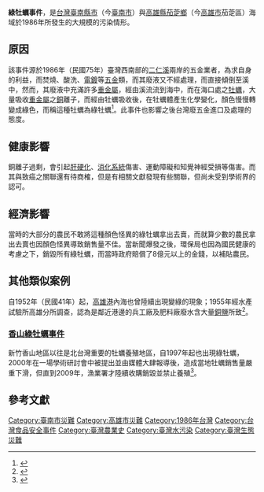{{expand|time=2015-08-26|content=香山綠牡蠣事件}}


'''綠牡蠣事件'''，是[[台灣|台灣]][[臺南縣|臺南縣]][[臺南市_(省轄市)|市]]（今[[臺南市|臺南市]]）與[[高雄縣|高雄縣]][[茄萣區|茄萣鄉]]（今[[高雄市|高雄市]]茄萣區）海域於1986年所發生的大規模的污染情形。

==原因==
該事件源於1986年（民國75年）臺灣西南部的[[二仁溪|二仁溪]]兩岸的五金業者，為求自身的利益，而焚燒、酸洗、[[電鍍|電鍍]]等[[五金|五金]]類，而其廢液又不經處理，而直接傾倒至溪中，然而，其廢液中充滿許多[[重金屬|重金屬]]，經由溪流流到海中，而在海口處之[[牡蠣|牡蠣]]，大量吸收[[重金屬|重金屬]]之[[銅|銅]]離子，而經由牡蠣吸收後，在牡蠣體產生化學變化，顏色慢慢轉變成綠色，而稱這種牡蠣為綠牡蠣<ref>{{Cite web|url=http://lib.cysh.cy.edu.tw/science/content/1989/00090237/0009.htm|author=韓柏檉|language=zh-tw|4=|title=冰山一角──綠牡蠣事件|publisher=科學月刊全文資料庫}}</ref>。此事件也影響之後台灣廢五金進口及處理的態度。

== 健康影響 ==
銅離子過剩，會引起[[肝硬化|肝硬化]]、[[消化系統|消化系統]]傷害、運動障礙和知覺神經受損等傷害。而其與致癌之關聯還有待商榷，但是有相關文獻發現有些關聯，但尚未受到學術界的認可。

== 經濟影響 ==
當時的大部分的農民不敢將這種顏色怪異的綠牡蠣拿出去賣，而就算少數的農民拿出去賣也因顏色怪異導致銷售量不佳。當新聞爆發之後，環保局也因為國民健康的考慮之下，銷毀所有綠牡蠣，而當時政府賠償了8億元以上的金錢，以補貼農民。

== 其他類似案例 ==
自1952年（民國41年）起，[[高雄港|高雄港]]內海也曾陸續出現變綠的現象；1955年經水產試驗所高雄分所調查，認為是鄰近港邊的兵工廠及肥料廠廢水含大量[[銅|銅鹽]]所致<ref>{{cite news|title=高雄漁業近本年來最大的災害 綠牡蠣找出了答案|agency=聯合報|date=1955-09-19}}</ref>。

=== [[香山綠牡蠣事件|香山綠牡蠣事件]] ===
新竹香山地區以往是北台灣重要的牡蠣養殖地區，自1997年起也出現綠牡蠣，2000年在一場學術研討會中被提出並由媒體大肆報導後，造成當地牡蠣銷售量嚴重下滑，但直到2009年，漁業署才陸續收購銷毀並禁止養殖<ref>{{cite web|author1=王晴玲|author2=陳忠峰|title=綠牡蠣悲歌|url=http://ourisland.pts.org.tw/content/%E7%B6%A0%E7%89%A1%E8%A0%A3%E6%82%B2%E6%AD%8C#sthash.RUaKGC2l.dpbs|website=公視我們的島節目|accessdate=2015-08-26|archive-date=2016-03-04|archive-url=https://web.archive.org/web/20160304093651/http://ourisland.pts.org.tw/content/%E7%B6%A0%E7%89%A1%E8%A0%A3%E6%82%B2%E6%AD%8C#sthash.RUaKGC2l.dpbs|dead-url=no}}</ref>。

==參考文獻==
{{reflist}}

{{台灣環境運動}}
[[Category:臺南市災難|Category:臺南市災難]]
[[Category:高雄市災難|Category:高雄市災難]]
[[Category:1986年台灣|Category:1986年台灣]]
[[Category:台灣食品安全事件|Category:台灣食品安全事件]]
[[Category:臺灣農業史|Category:臺灣農業史]]
[[Category:臺灣水污染|Category:臺灣水污染]]
[[Category:臺灣生態災難|Category:臺灣生態災難]]